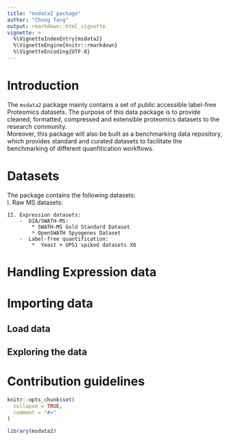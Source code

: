 ```yaml
---
title: "msdata2 package"
author: "Chong Tang"
output: rmarkdown::html_vignette
vignette: >
  %\VignetteIndexEntry{msdata2}
  %\VignetteEngine{knitr::rmarkdown}
  %\VignetteEncoding{UTF-8}
---
```

# Introduction
The `msdata2` package mainly contains a set of public accessible label-free Proteomics datasets. The purpose of this data package is to provide cleaned, formatted, compressed and extensible proteomics datasets to the research community.  
Moreover, this package will also be built as a benchmarking data repository, which provides standard and curated datasets to facilitate the benchmarking of different quanfitication workflows.

# Datasets
The package contains the following datasets:  
    I. Raw MS datasets:  
    
    II. Expression datasets:
        -  DIA/SWATH-MS:
            * SWATH-MS Gold Standard Dataset
            * OpenSWATH Spyogenes Dataset
        -  Label-free quantification:
            *  Yeast + UPS1 spiked datasets X8

# Handling Expression data

# Importing data
## Load data
## Exploring the data

# Contribution guidelines

```r
knitr::opts_chunk$set(
  collapse = TRUE,
  comment = "#>"
)
```

```r
library(msdata2)
```
